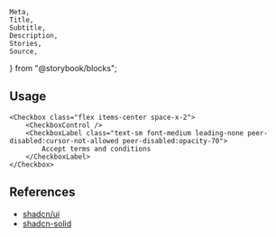 	Meta,
	Title,
	Subtitle,
	Description,
	Stories,
	Source,
} from "@storybook/blocks";

<Meta of={CheckboxStories} />

<Title of={CheckboxStories}>Checkbox</Title>
<Description of={CheckboxStories} />

<Stories />

## Usage

```tsx
<Checkbox class="flex items-center space-x-2">
	<CheckboxControl />
	<CheckboxLabel class="text-sm font-medium leading-none peer-disabled:cursor-not-allowed peer-disabled:opacity-70">
		Accept terms and conditions
	</CheckboxLabel>
</Checkbox>
```

## References

- [shadcn/ui](https://ui.shadcn.com/docs/components/checkbox)
- [shadcn-solid](https://shadcn-solid.com/docs/components/checkbox)
